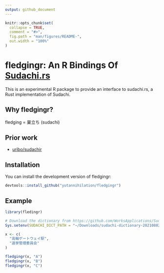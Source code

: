 ```yaml
---
output: github_document
---
```


<!-- README.md is generated from README.Rmd. Please edit that file -->

```r
knitr::opts_chunk$set(
  collapse = TRUE,
  comment = "#>",
  fig.path = "man/figures/README-",
  out.width = "100%"
)
```

# fledgingr: An R Bindings Of [Sudachi.rs](https://github.com/WorksApplications/sudachi.rs)

<!-- badges: start -->
<!-- badges: end -->

This is an experimental R package to provide an interface to sudachi.rs, a Rust implementation of Sudachi.

## Why fledgingr?

fledging = 巣立ち (sudachi)

## Prior work

* [uribo/sudachir](https://github.com/uribo/sudachir)

## Installation

You can install the development version of fledgingr:

``` r
devtools::install_github("yutannihilation/fledgingr")
```

## Example

```r
library(fledingr)

# Download the dictionary from https://github.com/WorksApplications/SudachiDict
Sys.setenv(SUDACHI_DICT_PATH = "~/Downloads/sudachi-dictionary-20210802/system_full.dic")

x <- c(
  "高輪ゲートウェイ駅",
  "選挙管理委員会"
)

fledgingr(x, "A")
fledgingr(x, "B")
fledgingr(x, "C")
```

